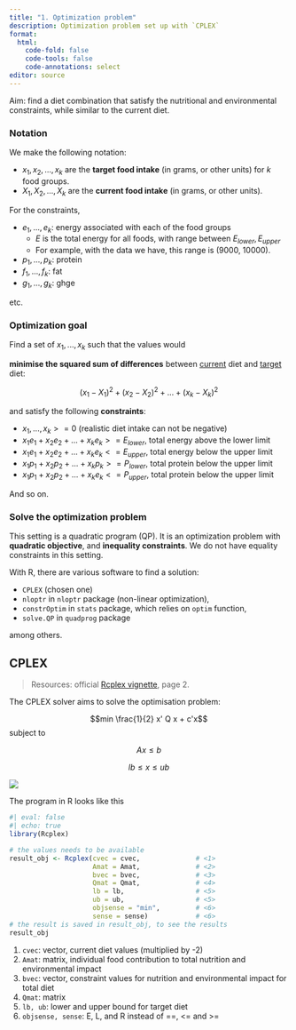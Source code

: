 ```yaml
---
title: "1. Optimization problem"
description: Optimization problem set up with `CPLEX`
format: 
  html:
    code-fold: false
    code-tools: false
    code-annotations: select
editor: source
---
```



Aim: find a diet combination that satisfy the nutritional and environmental constraints, while similar to the current diet. 


### Notation

We make the following notation: 

* $x_1, x_2, ..., x_{k}$ are the **target food intake** (in grams, or other units) for $k$ food groups.
* $X_1, X_2, ..., X_{k}$ are the **current food intake** (in grams, or other units).

For the constraints, 

* $e_1, ..., e_k$: energy associated with each of the food groups
  * $E$ is the total energy for all foods, with range between $E_{lower}, E_{upper}$
  * For example, with the data we have, this range is (9000, 10000). 
* $p_1, ..., p_k$: protein
* $f_1, ..., f_k$: fat
* $g_1, ..., g_k$: ghge

etc.

### Optimization goal

Find a set of $x_1, ..., x_k$ such that the values would 

**minimise the squared sum of differences** between <u>current</u> diet and <u>target</u> diet:

$$(x_1 - X_1)^2 + (x_2 - X_2)^2 + ... + (x_k - X_k)^2$$

and satisfy the following **constraints**: 

* $x_1, ..., x_k >= 0$ (realistic diet intake can not be negative)
* $x_1e_1 + x_2 e_2 + ... + x_k e_k >= E_{lower}$, total energy above the lower limit
* $x_1e_1 + x_2 e_2 + ... + x_k e_k <= E_{upper}$, total energy below the upper limit
* $x_1p_1 + x_2 p_2 + ... + x_k p_k >= P_{lower}$, total protein below the upper limit
* $x_1p_1 + x_2 p_2 + ... + x_k e_k <= P_{upper}$, total protein below the upper limit

And so on. 



### Solve the optimization problem 

This setting is a quadratic program (QP). It is an optimization problem with **quadratic objective**, and **inequality constraints**. We do not have equality constraints in this setting. 

With R, there are various software to find a solution: 

* `CPLEX` (chosen one)
* `nloptr` in `nloptr` package (non-linear optimization),
* `constrOptim` in `stats` package, which relies on `optim` function,
* `solve.QP` in `quadprog` package

among others. 




## CPLEX 

> Resources: official [Rcplex vignette](https://cran.r-project.org/web/packages/Rcplex/Rcplex.pdf), page 2.

The CPLEX solver aims to solve the optimisation problem: 

$$min \frac{1}{2} x' Q x + c'x$$
subject to 

$$Ax \leq b$$

$$lb \leq x \leq ub$$

![](fig_input_dim.png)

The program in R looks like this

```r
#| eval: false
#| echo: true
library(Rcplex)

# the values needs to be available
result_obj <- Rcplex(cvec = cvec,              # <1>
                     Amat = Amat,              # <2>
                     bvec = bvec,              # <3>
                     Qmat = Qmat,              # <4>
                     lb = lb,                  # <5>
                     ub = ub,                  # <5>
                     objsense = "min",         # <6>
                     sense = sense)            # <6>
# the result is saved in result_obj, to see the results
result_obj
```
1. `cvec`: vector, current diet values (multiplied by -2)
2. `Amat`: matrix, individual food contribution to total nutrition and environmental impact
3. `bvec`: vector, constraint values for nutrition and environmental impact for total diet
4. `Qmat`: matrix
5. `lb, ub`: lower and upper bound for target diet
6. `objsense, sense`: E, L, and R instead of ==, <= and >= 


